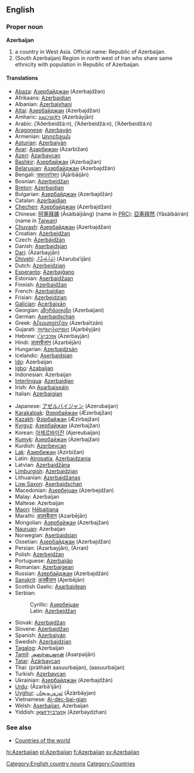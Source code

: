 ==English==
{{Wikipedia}}
===Proper noun===
'''Azerbaijan'''

# a country in West Asia. Official name: Republic of Azerbaijan.
# (South Azerbaijan) Region in north west of Iran who share same ethnicity with population in Republic of Azerbaijan.
====Translations====
{{top}}
*[[Abaza]]: [[Азербайджан]] (Azerbajdžan)
*Afrikaans: [[Azerbaidjan]]
*Albanian: [[Azerbajxhani]]
*[[Altai]]: [[Азербайджан]] (Azerbajdžan)
*Amharic: [[አዜርባይጃን]] (Azerbāyjān)
*Arabic: {{ARchar|[[آذربيجان]]}} (’Aðerbeidžá:n), {{ARchar|[[أذربيجان]]}} (’Aðerbeidžá:n), {{ARchar|[[اذربيجان]]}} (’Aðerbeidžá:n)
*[[Aragonese]]: [[Azerbayán]] {{m}}
*Armenian: [[Ադրբեջան]] {{Unicode|(Adrbeǰan)}}
*[[Asturian]]: [[Azerbaiyán]] {{m}}
*[[Avar]]: [[Азарбижан]] (Azarbižan)
*[[Azeri]]: [[Azərbaycan]]
*[[Bashkir]]: [[Азербайжан]] (Azerbajžan)
*[[Belarusian]]: [[Азэрбайджан]] (Azerbajdžán) {{m}}
*Bengali: [[আজারবাইজান]] (Ājārbāijān)
*Bosnian: [[Azerbejdžan]] {{m}}
*[[Breton]]: [[Azerbaidjan]]
*Bulgarian: [[Азербайджан]] (Azerbajdžán) {{m}}
*Catalan: [[Azerbaidjan]] {{m}}
*[[Chechen]]: [[Азербайджан]] (Azerbajdžan)
*Chinese: [[阿塞拜疆]] (Āsàibàijiāng) (name in [[w:People's Republic of China|PRC]]); [[亞塞拜然]] (Yàsàibàirán) (name in [[Taiwan]])
*[[Chuvash]]: [[Азербайджан]] (Azerbajdžan)
*Croatian: [[Azerbejdžan]]
*Czech: [[Ázerbájdžán]] {{m}}
*Danish: [[Aserbajdsjan]]
*[[Dari]]: {{FAchar|[[آذربایجان]]}} (Āzarbayjān)
*[[Dhivehi]]: [[އަޒަރުބައިޖާން]] (Ażaruba’ijān)
*Dutch: [[Azerbeidzjan]]
*[[Esperanto]]: [[Azerbajĝano]]
*Estonian: [[Aserbaidžaan]]
*Finnish: [[Azerbaidžan]]
*French: [[Azerbaïdjan]] {{m}}
*Frisian: [[Azerbeidzjan]]
*[[Galician]]: [[Acerbaixán]] {{m}}
*Georgian: [[აზერბაიჯანი]] (Azerbaijani)
*German: [[Aserbaidschan]] {{n}}
*Greek: [[Αζερμπαϊτζάν]] (Azerbaïtzán)
*Gujarati: [[અજરબેયજાન]] (Ajarbēyjān)
*Hebrew: [[אזרבייג׳ן]] (Azerbayján)
*Hindi: [[अज़रबैजान]] (Azarbējān)
*Hungarian: [[Azerbajdzsán]]
*Icelandic: [[Aserbaídsjan]]
*[[Ido]]: Azerbaijan
*[[Igbo]]: [[Azabaijan]]
*Indonesian: Azerbaijan
*[[Interlingua]]: [[Azerbaidjan]]
*Irish: An [[Asarbaiseáin]]
*Italian: [[Azerbaigian]] {{m}}
{{mid}}
*Japanese: [[アゼルバイジャン]] (Azerubaijan)
*[[Karakalpak]]: [[Әзербайжан]] (Æzerbajžan)
*[[Kazakh]]: [[Әзірбайжан]] (Æzirbajžan)
*[[Kyrgyz]]: [[Азербайжан]] (Azerbajžan)
*Korean: [[아제르바이잔]] (Ajereubaijan)
*[[Kumyk]]: [[Азербайжан]] (Azerbajžan)
*Kurdish: [[Azerbeycan]]
*[[Lak]]: [[Азирбижан]] (Azirbižan)
*Latin: [[Atropatia]], [[Azerbaidzania]] {{f}}
*Latvian: [[Azerbaidžāna]]
*[[Limburgish]]: [[Azerbaidzjan]]
*Lithuanian: [[Azerbaidžanas]]
*[[Low Saxon]]: [[Aserbaidschan]]
*Macedonian: [[Азербејџан]] (Azerbejdžan)
*Malay: Azerbaijan
*Maltese: Azerbaijan
*[[Maori]]: [[Hēbaitiana]]
*Marathi: [[अज़रबैजान]] (Azarbējān)
*Mongolian: [[Азербайжан]] (Azerbajžan)
*[[Nauruan]]: Azerbaijan
*Norwegian: [[Aserbajdsjan]]
*Ossetian: [[Азербайджан]] (Azerbajdžan)
*Persian: {{FAchar|[[آذربایجان]]}} (Azarbayjân), {{FAchar|[[اران]]}} (Arran)
*Polish: [[Azerbejdżan]] {{m}}
*Portuguese: [[Azerbaijão]] {{m}}
*Romanian: [[Azerbaigean]] {{n}}
*Russian: [[Азербайджан]] (Azerbajdžán) {{m}}
*[[Sanskrit]]: [[अजर्बैजान]] (Ajerbējān)
*Scottish Gaelic: [[Asarbaidean]]
*Serbian:
*:Cyrillic: [[Азербејџан]] {{m}}
*:Latin: [[Azerbejdžan]] {{m}}
*Slovak: [[Azerbajdžan]] {{m}}
*Slovene: [[Azerbajdžan]] {{m}}
*Spanish: [[Azerbaiyán]] {{m}}
*Swedish: [[Azerbajdzjan]]
*[[Tagalog]]: Azerbaijan
*[[Tamil]]: [[அஸர்பைஜான்]] (Asarpaijān)
*[[Tatar]]: [[Äzärbaycan]]
*Thai: {{THchar|[[ประเทศอาเซอร์ไบจาน]]}} (pràthàèt aasuurbaijan), {{THchar|[[อาเซอร์ไบจัน]]}} (aasuurbaijan)
*Turkish: [[Azerbaycan]]
*Ukrainian: [[Азербайджан]] (Azerbajdžán) {{m}}
*[[Urdu]]: {{FAchar|[[آذربائجان]]}} (Āzarbā’ijān)
*[[Uyghur]]: [[ﺋﻪﺯﻩﺭﺑﻪﻳﺠﺎﻥ]] (Äzärbäyjan)
*Vietnamese: [[Ai-déc-bai-gian]]
*Welsh: [[Aserbaijan]], Azerbaijan
*Yiddish: [[אַזערבײַדזשאַן]] (Azerbaydzhan)
{{bottom}}

===See also===
*[[Countries of the world]]
[[Category:English country nouns]]
[[Category:Countries]]

[[hi:Azerbaijan]]
[[pl:Azerbaijan]]
[[fi:Azerbaijan]]
[[sv:Azerbaijan]]